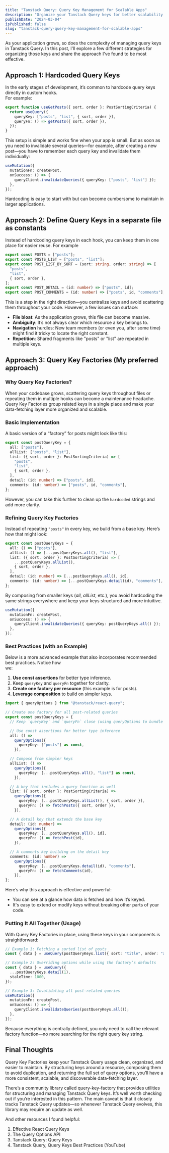 ```yaml
---
title: "Tanstack Query: Query Key Management for Scalable Apps"
description: "Organize your Tanstack Query keys for better scalability and maintainability."
publishDate: "2024-03-04"
isPublished: false
slug: "tanstack-query-query-key-management-for-scalable-apps"
---
```



As your application grows, so does the complexity of managing query keys in Tanstack Query. In this post, I'll explore a few different strategies for organizing those keys and share the approach I’ve found to be most effective.

## Approach 1: Hardcoded Query Keys

In the early stages of development, it’s common to hardcode query keys directly in custom hooks.\
For example:

```ts
export function useGetPosts({ sort, order }: PostSortingCriteria) {
  return useQuery({
    queryKey: ["posts", "list", { sort, order }],
    queryFn: () => getPosts({ sort, order }),
  });
}
```

This setup is simple and works fine when your app is small. But as soon as you need to invalidate several queries—for example, after creating a new post—you have to remember each query key and invalidate them individually:

```ts
useMutation({
  mutationFn: createPost,
  onSuccess: () => {
    queryClient.invalidateQueries({ queryKey: ["posts", "list"] });
  },
});
```

Hardcoding is easy to start with but can become cumbersome to maintain in larger applications.

## Approach 2: Define Query Keys in a separate file as constants

Instead of hardcoding query keys in each hook, you can keep them in one place for easier reuse. For example

```ts
export const POSTS = ["posts"];
export const POSTS_LIST = ["posts", "list"];
export const POST_LIST_BY_SORT = (sort: string, order: string) => [
  "posts",
  "list",
  { sort, order },
];
export const POST_DETAIL = (id: number) => ["posts", id];
export const POST_COMMENTS = (id: number) => ["posts", id, "comments"];
```

This is a step in the right direction—you centralize keys and avoid scattering them throughout your code. However, a few issues can surface:

- **File bloat**: As the application grows, this file can become massive.
- **Ambiguity**: It’s not always clear which resource a key belongs to.
- **Navigation** hurdles: New team members (or even you, after some time) might find it tricky to locate the right constant.
- **Repetition**: Shared fragments like "posts" or "list" are repeated in multiple keys.

## Approach 3: **Query Key Factories** (My preferred approach)

### Why Query Key Factories?

When your codebase grows, scattering query keys throughout files or repeating them in multiple hooks can become a maintenance headache. Query Key Factories group related keys in a single place and make your data-fetching layer more organized and scalable.

### Basic Implementation

A basic version of a “factory” for posts might look like this:

```ts
export const postQueryKey = {
  all: ["posts"],
  allList: ["posts", "list"],
  list: ({ sort, order }: PostSortingCriteria) => [
    "posts",
    "list",
    { sort, order },
  ],
  detail: (id: number) => ["posts", id],
  comments: (id: number) => ["posts", id, "comments"],
};
```

However, you can take this further to clean up the `hardcoded` strings and add more clarity.

### Refining Query Key Factories

Instead of repeating `"posts"` in every key, we build from a base key. Here’s how that might look:

```ts
export const postQueryKeys = {
  all: () => ["posts"],
  allList: () => [...postQueryKeys.all(), "list"],
  list: ({ sort, order }: PostSortingCriteria) => [
    ...postQueryKeys.allList(),
    { sort, order },
  ],
  detail: (id: number) => [...postQueryKeys.all(), id],
  comments: (id: number) => [...postQueryKeys.detail(id), "comments"],
};
```

By composing from smaller keys (_all_, _allList_, etc.), you avoid hardcoding the same strings everywhere and keep your keys structured and more intuitive.

```ts
useMutation({
  mutationFn: createPost,
  onSuccess: () => {
    queryClient.invalidateQueries({ queryKey: postQueryKeys.all() });
  },
});
```

### Best Practices (with an Example)

Below is a more advanced example that also incorporates recommended best practices. Notice how\
we:

1. **Use const assertions** for better type inference.
2. Keep `queryKey` and `queryFn` together for clarity.
3. **Create one factory per resource** (this example is for posts).
4. **Leverage composition** to build on simpler keys.

```ts
import { queryOptions } from "@tanstack/react-query";

// Create one factory for all post-related queries
export const postQueryKeys = {
  // Keep `queryKey` and `queryFn` close (using queryOptions to bundle them)

  // Use const assertions for better type inference
  all: () =>
    queryOptions({
      queryKey: ["posts"] as const,
    }),

  // Compose from simpler keys
  allList: () =>
    queryOptions({
      queryKey: [...postQueryKeys.all(), "list"] as const,
    }),

  // A key that includes a query function as well
  list: ({ sort, order }: PostSortingCriteria) =>
    queryOptions({
      queryKey: [...postQueryKeys.allList(), { sort, order }],
      queryFn: () => fetchPosts({ sort, order }),
    }),

  // A detail key that extends the base key
  detail: (id: number) =>
    queryOptions({
      queryKey: [...postQueryKeys.all(), id],
      queryFn: () => fetchPost(id),
    }),

  // A comments key building on the detail key
  comments: (id: number) =>
    queryOptions({
      queryKey: [...postQueryKeys.detail(id), "comments"],
      queryFn: () => fetchComments(id),
    }),
};
```

Here’s why this approach is effective and powerful:

- You can see at a glance how data is fetched and how it’s keyed.
- It's easy to extend or modify keys without breaking other parts of your code.

### Putting It All Together (Usage)

With Query Key Factories in place, using these keys in your components is straightforward:

```ts
// Example 1: Fetching a sorted list of posts
const { data } = useQuery(postQueryKeys.list({ sort: "title", order: "asc" }));

// Example 2: Overriding options while using the factory’s defaults
const { data } = useQuery({
  ...postQueryKeys.detail(1),
  staleTime: 1000,
});

// Example 3: Invalidating all post-related queries
useMutation({
  mutationFn: createPost,
  onSuccess: () => {
    queryClient.invalidateQueries(postQueryKeys.all());
  },
});
```

Because everything is centrally defined, you only need to call the relevant factory function—no more searching for the right query key string.

## Final Thoughts

Query Key Factories keep your Tanstack Query usage clean, organized, and easier to maintain. By structuring keys around a resource, composing them to avoid duplication, and returning the full set of query options, you’ll have a more consistent, scalable, and discoverable data-fetching layer.

There’s a community library called <CustomLink href="https://github.com/lukemorales/query-key-factory">query-key-factory</CustomLink> that provides utilities for structuring and managing Tanstack Query keys. It’s well worth checking out if you’re interested in this pattern. The main caveat is that it closely tracks Tanstack Query updates—so whenever Tanstack Query evolves, this library may require an update as well.

And other resources I found helpful:

1. <CustomLink href="https://tkdodo.eu/blog/effective-react-query-keys">
     Effective React Query Keys
   </CustomLink>

2. <CustomLink href="https://tkdodo.eu/blog/the-query-options-api">
     The Query Options API
   </CustomLink>

3. <CustomLink href="https://tanstack.com/query/latest/docs/framework/react/guides/query-keys">
     Tanstack Query: Query Keys
   </CustomLink>

4. <CustomLink href="https://www.youtube.com/watch?v=8KWMOCW6LCU">
     Tanstack Query, Query Keys Best Practices (YouTube)
   </CustomLink>
